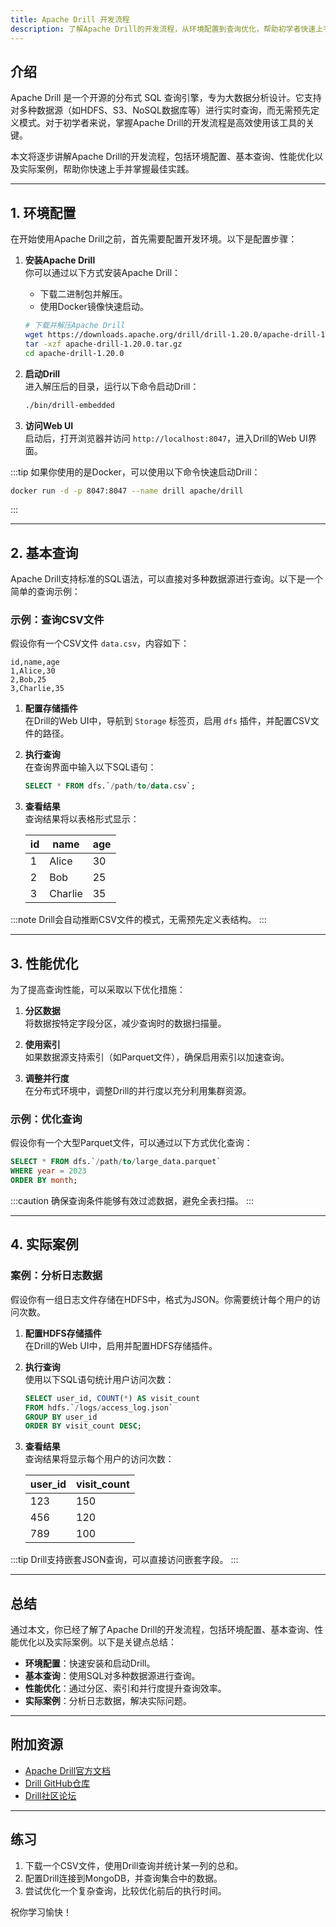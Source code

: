 ```yaml
---
title: Apache Drill 开发流程
description: 了解Apache Drill的开发流程，从环境配置到查询优化，帮助初学者快速上手并掌握最佳实践。
---
```


## 介绍

Apache Drill 是一个开源的分布式 SQL 查询引擎，专为大数据分析设计。它支持对多种数据源（如HDFS、S3、NoSQL数据库等）进行实时查询，而无需预先定义模式。对于初学者来说，掌握Apache Drill的开发流程是高效使用该工具的关键。

本文将逐步讲解Apache Drill的开发流程，包括环境配置、基本查询、性能优化以及实际案例，帮助你快速上手并掌握最佳实践。

---

## 1. 环境配置

在开始使用Apache Drill之前，首先需要配置开发环境。以下是配置步骤：

1. **安装Apache Drill**  
   你可以通过以下方式安装Apache Drill：
   - 下载二进制包并解压。
   - 使用Docker镜像快速启动。

   ```bash
   # 下载并解压Apache Drill
   wget https://downloads.apache.org/drill/drill-1.20.0/apache-drill-1.20.0.tar.gz
   tar -xzf apache-drill-1.20.0.tar.gz
   cd apache-drill-1.20.0
   ```

2. **启动Drill**  
   进入解压后的目录，运行以下命令启动Drill：

   ```bash
   ./bin/drill-embedded
   ```

3. **访问Web UI**  
   启动后，打开浏览器并访问 `http://localhost:8047`，进入Drill的Web UI界面。

:::tip
如果你使用的是Docker，可以使用以下命令快速启动Drill：
```bash
docker run -d -p 8047:8047 --name drill apache/drill
```
:::

---

## 2. 基本查询

Apache Drill支持标准的SQL语法，可以直接对多种数据源进行查询。以下是一个简单的查询示例：

### 示例：查询CSV文件

假设你有一个CSV文件 `data.csv`，内容如下：

```csv
id,name,age
1,Alice,30
2,Bob,25
3,Charlie,35
```

1. **配置存储插件**  
   在Drill的Web UI中，导航到 `Storage` 标签页，启用 `dfs` 插件，并配置CSV文件的路径。

2. **执行查询**  
   在查询界面中输入以下SQL语句：

   ```sql
   SELECT * FROM dfs.`/path/to/data.csv`;
   ```

3. **查看结果**  
   查询结果将以表格形式显示：

   | id  | name    | age |
   |-----|---------|-----|
   | 1   | Alice   | 30  |
   | 2   | Bob     | 25  |
   | 3   | Charlie | 35  |

:::note
Drill会自动推断CSV文件的模式，无需预先定义表结构。
:::

---

## 3. 性能优化

为了提高查询性能，可以采取以下优化措施：

1. **分区数据**  
   将数据按特定字段分区，减少查询时的数据扫描量。

2. **使用索引**  
   如果数据源支持索引（如Parquet文件），确保启用索引以加速查询。

3. **调整并行度**  
   在分布式环境中，调整Drill的并行度以充分利用集群资源。

### 示例：优化查询

假设你有一个大型Parquet文件，可以通过以下方式优化查询：

```sql
SELECT * FROM dfs.`/path/to/large_data.parquet`
WHERE year = 2023
ORDER BY month;
```

:::caution
确保查询条件能够有效过滤数据，避免全表扫描。
:::

---

## 4. 实际案例

### 案例：分析日志数据

假设你有一组日志文件存储在HDFS中，格式为JSON。你需要统计每个用户的访问次数。

1. **配置HDFS存储插件**  
   在Drill的Web UI中，启用并配置HDFS存储插件。

2. **执行查询**  
   使用以下SQL语句统计用户访问次数：

   ```sql
   SELECT user_id, COUNT(*) AS visit_count
   FROM hdfs.`/logs/access_log.json`
   GROUP BY user_id
   ORDER BY visit_count DESC;
   ```

3. **查看结果**  
   查询结果将显示每个用户的访问次数：

   | user_id | visit_count |
   |---------|-------------|
   | 123     | 150         |
   | 456     | 120         |
   | 789     | 100         |

:::tip
Drill支持嵌套JSON查询，可以直接访问嵌套字段。
:::

---

## 总结

通过本文，你已经了解了Apache Drill的开发流程，包括环境配置、基本查询、性能优化以及实际案例。以下是关键点总结：

- **环境配置**：快速安装和启动Drill。
- **基本查询**：使用SQL对多种数据源进行查询。
- **性能优化**：通过分区、索引和并行度提升查询效率。
- **实际案例**：分析日志数据，解决实际问题。

---

## 附加资源

- [Apache Drill官方文档](https://drill.apache.org/docs/)
- [Drill GitHub仓库](https://github.com/apache/drill)
- [Drill社区论坛](https://community.apache.org/projects/drill.html)

---

## 练习

1. 下载一个CSV文件，使用Drill查询并统计某一列的总和。
2. 配置Drill连接到MongoDB，并查询集合中的数据。
3. 尝试优化一个复杂查询，比较优化前后的执行时间。

祝你学习愉快！